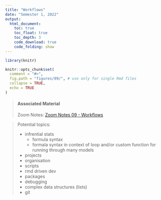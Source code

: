 ```yaml
---
title: "Workflows"
date: "Semester 1, 2022"
output:
  html_document:
    toc: true
    toc_float: true
    toc_depth: 3
    code_download: true
    code_folding: show
---
```

  
```r
library(knitr)

knitr::opts_chunk$set(
  comment = "#>",
  fig.path = "figures/09/", # use only for single Rmd files
  collapse = TRUE,
  echo = TRUE
)
```

> #### Associated Material
>
> Zoom Notes: [Zoom Notes 09 - Workflows](zoom_notes_09.html)


> Potential topics:
> 
> - infrential stats
>   - formula syntax
>   - formala syntax in context of loop and/or custom function for running through many models
> - projects
> - organisation
> - scripts
> - rmd driven dev
> - packages
> - debugging
> - complex data structures (lists)
> - git
